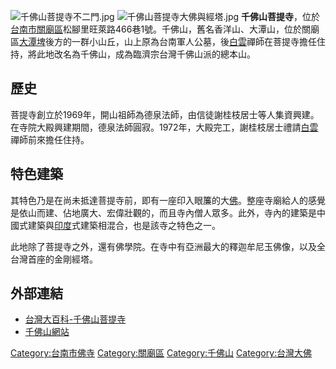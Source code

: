 {{original research|time=2018-03-30T05:07:48+00:00}}
{{refimprove|time=2018-03-30T05:07:48+00:00}}
[[File:千佛山菩提寺不二門.jpg|thumb]]
[[File:千佛山菩提寺大佛與經塔.jpg|thumb]]
'''千佛山菩提寺'''，位於[[台南市|台南市]][[關廟區|關廟區]]松腳里旺萊路466巷1號。千佛山，舊名香洋山、大潭山，位於關廟區[[大潭埤|大潭埤]]後方的一群小山丘，山上原為台南軍人公墓，後[[釋白雲|白雲]]禪師在菩提寺擔任住持，將此地改名為千佛山，成為臨濟宗台灣千佛山派的總本山。

==歷史==
菩提寺創立於1969年，開山祖師為德泉法師，由信徒謝桂枝居士等人集資興建。在寺院大殿興建期間，德泉法師圓寂。1972年，大殿完工，謝桂枝居士禮請[[釋白雲|白雲]]禪師前來擔任住持。

==特色建築==
其特色乃是在尚未抵達菩提寺前，即有一座印入眼簾的大[[佛|佛]]。整座寺廟給人的感覺是依山而建、佔地廣大、宏偉壯觀的，而且寺內僧人眾多。此外，寺內的建築是中國式建築與[[印度|印度]]式建築相混合，也是該寺之特色之一。

此地除了菩提寺之外，還有佛學院。在寺中有亞洲最大的釋迦牟尼玉佛像，以及全台灣首座的金剛經塔。

==外部連結==
*[http://nrch.culture.tw/twpedia.aspx?id=24418 台灣大百科-千佛山菩提寺]{{Wayback|url=http://nrch.culture.tw/twpedia.aspx?id=24418 |date=20160307090736 }}
*[http://www.chiefsun.org.tw 千佛山網站]{{Wayback|url=http://www.chiefsun.org.tw/ |date=20200803171446 }}

{{Religion-buil-stub}}

[[Category:台南市佛寺|Category:台南市佛寺]]
[[Category:關廟區|Category:關廟區]]
[[Category:千佛山|Category:千佛山]]
[[Category:台灣大佛|Category:台灣大佛]]